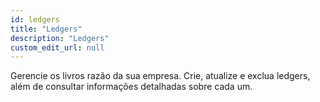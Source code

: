 ```yaml
---
id: ledgers
title: "Ledgers"
description: "Ledgers"
custom_edit_url: null
---
```


<!-- DO NOT EDIT THIS FILE DIRECTLY! -->
<!-- IT IS AUTOMATICALLY GENERATED FROM THE YAML FILES IN THE OAS FOLDER -->
<!-- These files are automatically generated by npm `run apidocs` scripts. -->
<!-- Any manual changes will be lost on the next automatic generation. -->
<!-- To modify the documentation or the OpenAPI specification, edit the appropriate source files in the `oas` folder. -->




Gerencie os livros razão da sua empresa. Crie, atualize e exclua ledgers,
além de consultar informações detalhadas sobre cada um.



